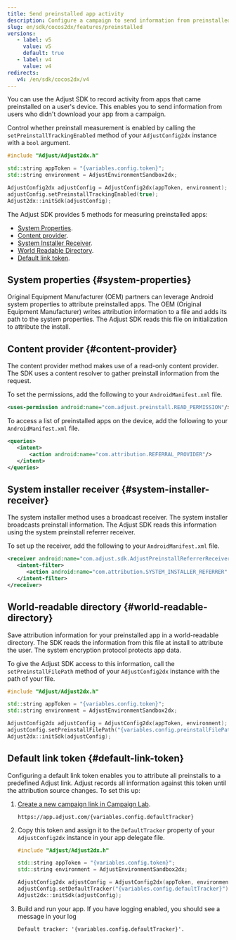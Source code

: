 ```yaml
---
title: Send preinstalled app activity
description: Configure a campaign to send information from preinstalled apps.
slug: en/sdk/cocos2dx/features/preinstalled
versions:
   - label: v5
     value: v5
     default: true
   - label: v4
     value: v4
redirects:
   v4: /en/sdk/cocos2dx/v4
---
```


You can use the Adjust SDK to record activity from apps that came preinstalled on a user's device. This enables you to send information from users who didn't download your app from a campaign.

Control whether preinstall measurement is enabled by calling the `setPreinstallTrackingEnabled` method of your `AdjustConfig2dx` instance with a `bool` argument.

```cpp
#include "Adjust/Adjust2dx.h"

std::string appToken = "{variables.config.token}";
std::string environment = AdjustEnvironmentSandbox2dx;

AdjustConfig2dx adjustConfig = AdjustConfig2dx(appToken, environment);
adjustConfig.setPreinstallTrackingEnabled(true);
Adjust2dx::initSdk(adjustConfig);
```

The Adjust SDK provides 5 methods for measuring preinstalled apps:

- [System Properties](#system-properties).
- [Content provider](#content-provider).
- [System Installer Receiver](#system-installer-receiver).
- [World Readable Directory](#world-readable-directory).
- [Default link token](#default-link-token).

## System properties {#system-properties}

Original Equipment Manufacturer (OEM) partners can leverage Android system properties to attribute preinstalled apps. The OEM (Original Equipment Manufacturer) writes attribution information to a file and adds its path to the system properties. The Adjust SDK reads this file on initialization to attribute the install.

## Content provider {#content-provider}

The content provider method makes use of a read-only content provider. The SDK uses a content resolver to gather preinstall information from the request.

To set the permissions, add the following to your `AndroidManifest.xml` file.

```xml
<uses-permission android:name="com.adjust.preinstall.READ_PERMISSION"/>
```

To access a list of preinstalled apps on the device, add the following to your `AndroidManifest.xml` file.

```xml
<queries>
   <intent>
       <action android:name="com.attribution.REFERRAL_PROVIDER"/>
   </intent>
</queries>
```

## System installer receiver {#system-installer-receiver}

The system installer method uses a broadcast receiver. The system installer broadcasts preinstall information. The Adjust SDK reads this information using the system preinstall referrer receiver.

To set up the receiver, add the following to your `AndroidManifest.xml` file.

```xml
<receiver android:name="com.adjust.sdk.AdjustPreinstallReferrerReceiver">
   <intent-filter>
      <action android:name="com.attribution.SYSTEM_INSTALLER_REFERRER" />
   </intent-filter>
</receiver>
```

## World-readable directory {#world-readable-directory}

Save attribution information for your preinstalled app in a world-readable directory. The SDK reads the information from this file at install to attribute the user. The system encryption protocol protects app data.

To give the Adjust SDK access to this information, call the `setPreinstallFilePath` method of your `AdjustConfig2dx` instance with the path of your file.

```cpp
#include "Adjust/Adjust2dx.h"

std::string appToken = "{variables.config.token}";
std::string environment = AdjustEnvironmentSandbox2dx;

AdjustConfig2dx adjustConfig = AdjustConfig2dx(appToken, environment);
adjustConfig.setPreinstallFilePath("{variables.config.preinstallFilePath}");
Adjust2dx::initSdk(adjustConfig);
```

## Default link token {#default-link-token}

Configuring a default link token enables you to attribute all preinstalls to a predefined Adjust link. Adjust records all information against this token until the attribution source changes. To set this up:

1. [Create a new campaign link in Campaign Lab](https://help.adjust.com/en/article/links).

   ```http
   https://app.adjust.com/{variables.config.defaultTracker}
   ```

1. Copy this token and assign it to the `DefaultTracker` property of your `AdjustConfig2dx` instance in your app delegate file.

   ```cpp
   #include "Adjust/Adjust2dx.h"

   std::string appToken = "{variables.config.token}";
   std::string environment = AdjustEnvironmentSandbox2dx;

   AdjustConfig2dx adjustConfig = AdjustConfig2dx(appToken, environment);
   adjustConfig.setDefaultTracker("{variables.config.defaultTracker}");
   Adjust2dx::initSdk(adjustConfig);
   ```

1. Build and run your app. If you have logging enabled, you should see a message in your log

   ```text
   Default tracker: '{variables.config.defaultTracker}'.
   ```
